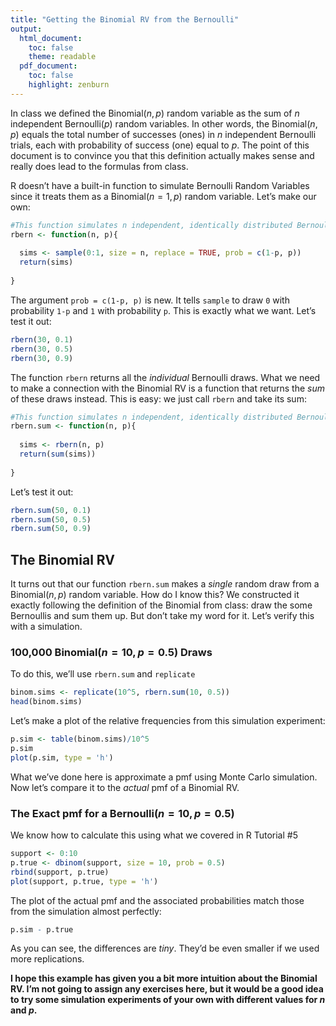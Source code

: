 ```yaml
---
title: "Getting the Binomial RV from the Bernoulli"
output:
  html_document:
    toc: false
    theme: readable
  pdf_document:
    toc: false
    highlight: zenburn
---
```

In class we defined the Binomial$(n,p)$ random variable as the sum of $n$ independent Bernoulli$(p)$ random variables. In other words, the Binomial$(n,p)$ equals the total number of successes (ones) in $n$ independent Bernoulli trials, each with probability of success (one) equal to $p$. The point of this document is to convince you that this definition actually makes sense and really does lead to the formulas from class.

R doesn't have a built-in function to simulate Bernoulli Random Variables since it treats them as a Binomial$(n=1,p)$ random variable. Let's make our own:
```r
#This function simulates n independent, identically distributed Bernoulli Random Variables
rbern <- function(n, p){
  
  sims <- sample(0:1, size = n, replace = TRUE, prob = c(1-p, p))
  return(sims)
  
}
```
The argument ``prob = c(1-p, p)`` is new. It tells ``sample`` to draw ``0`` with probability ``1-p`` and ``1`` with probability ``p``. This is exactly what we want. Let's test it out:
```r
rbern(30, 0.1)
rbern(30, 0.5)
rbern(30, 0.9)
```

The function ``rbern`` returns all the *individual* Bernoulli draws. What we need to make a connection with the Binomial RV is a function that returns the *sum* of these draws instead. This is easy: we just call ``rbern`` and take its sum:
```r
#This function simulates n independent, identically distributed Bernoulli Random Variables and returns their sum
rbern.sum <- function(n, p){
  
  sims <- rbern(n, p)
  return(sum(sims))
  
}
```
Let's test it out:
```r
rbern.sum(50, 0.1)
rbern.sum(50, 0.5)
rbern.sum(50, 0.9)
```
## The Binomial RV
It turns out that our function ``rbern.sum`` makes a *single* random draw from a Binomial$(n,p)$ random variable. How do I know this? We constructed it exactly following the definition of the Binomial from class: draw the some Bernoullis and sum them up. But don't take my word for it. Let's verify this with a simulation.

### 100,000 Binomial$(n = 10, p = 0.5)$ Draws
To do this, we'll use ``rbern.sum`` and ``replicate``
```r
binom.sims <- replicate(10^5, rbern.sum(10, 0.5))
head(binom.sims)
```
Let's make a plot of the relative frequencies from this simulation experiment:
```r
p.sim <- table(binom.sims)/10^5
p.sim
plot(p.sim, type = 'h')
```

What we've done here is approximate a pmf using Monte Carlo simulation. Now let's compare it to the *actual* pmf of a Binomial RV.

### The Exact pmf for a Bernoulli$(n =10, p=0.5)$ 
We know how to calculate this using what we covered in R Tutorial #5
```r
support <- 0:10
p.true <- dbinom(support, size = 10, prob = 0.5)
rbind(support, p.true)
plot(support, p.true, type = 'h')
```

The plot of the actual pmf and the associated probabilities match those from the simulation almost perfectly:
```r
p.sim - p.true
```
As you can see, the differences are *tiny*. They'd be even smaller if we used more replications.

**I hope this example has given you a bit more intuition about the Binomial RV. I'm not going to assign any exercises here, but it would be a good idea to try some simulation experiments of your own with different values for $n$ and $p$.**

